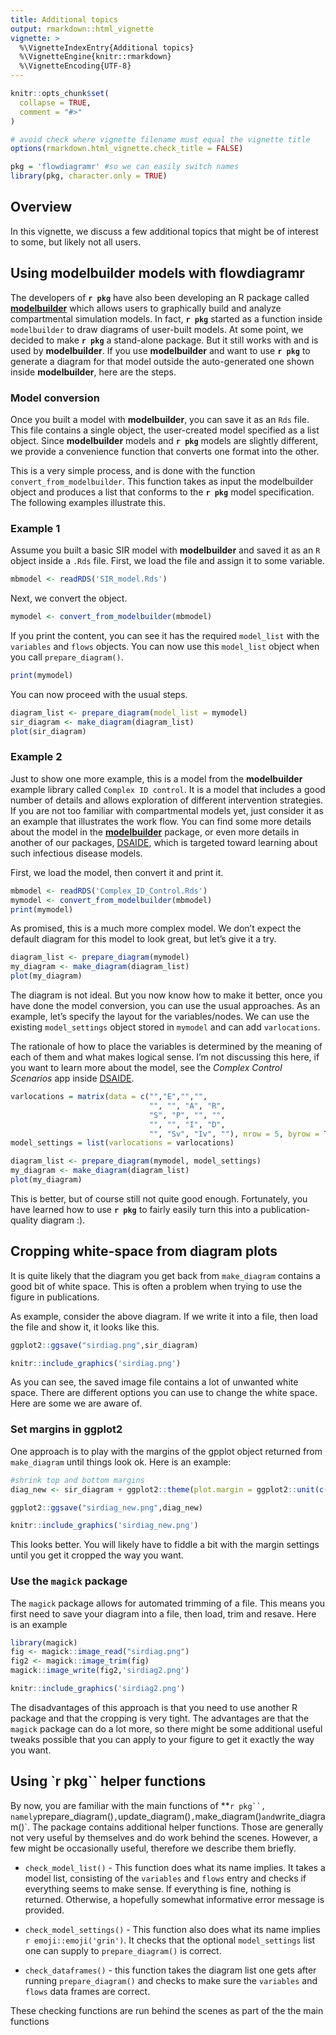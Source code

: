 ```yaml
---
title: Additional topics
output: rmarkdown::html_vignette
vignette: >
  %\VignetteIndexEntry{Additional topics}
  %\VignetteEngine{knitr::rmarkdown}
  %\VignetteEncoding{UTF-8}
---
```


```r
knitr::opts_chunk$set(
  collapse = TRUE,
  comment = "#>"
)

# avoid check where vignette filename must equal the vignette title
options(rmarkdown.html_vignette.check_title = FALSE)
```

```r
pkg = 'flowdiagramr' #so we can easily switch names
library(pkg, character.only = TRUE)
```


## Overview

In this vignette, we discuss a few additional topics that might be of interest to some, but likely not all users.


## Using modelbuilder models with flowdiagramr

The developers of **`r pkg`** have also been developing an R package called [**modelbuilder**](https://ahgroup.github.io/modelbuilder/) which allows users to graphically build and analyze compartmental simulation models. In fact, **`r pkg`** started as a function inside `modelbuilder` to draw diagrams of user-built models. At some point, we decided to make **`r pkg`** a stand-alone package. But it still works with and is used by **modelbuilder**. If you use **modelbuilder** and want to use **`r pkg`** to generate a diagram for that model outside the auto-generated one shown inside **modelbuilder**, here are the steps.


### Model conversion

Once you built a model with **modelbuilder**, you can save it as an `Rds` file. This file contains a single object, the user-created model specified as a list object.
Since **modelbuilder** models and **`r pkg`** models are slightly different, we provide a convenience function that converts one format into the other. 

This is a very simple process, and is done with the function `convert_from_modelbuilder`. This function takes as input the modelbuilder object and produces a list that conforms to the **`r pkg`** model specification. The following examples illustrate this.

### Example 1

Assume you built a basic SIR model with **modelbuilder** and saved it as an `R` object inside a `.Rds` file. 
First, we load the file and assign it to some variable.

```r
mbmodel <- readRDS('SIR_model.Rds')
```

Next, we convert the object.

```r
mymodel <- convert_from_modelbuilder(mbmodel)
```

If you print the content, you can see it has the required `model_list` with the `variables` and `flows` objects. 
You can now use this `model_list` object when you call `prepare_diagram()`. 

```r
print(mymodel)
```

You can now proceed with the usual steps.

```r
diagram_list <- prepare_diagram(model_list = mymodel)
sir_diagram <- make_diagram(diagram_list)
plot(sir_diagram)
```

### Example 2

Just to show one more example, this is a model from the **modelbuilder** example library called `Complex ID control`. It is a model that includes a good number of details and allows exploration of different intervention strategies. If you are not too familiar with compartmental models yet, just consider it as an example that illustrates the work flow. You can find some more details about the model in the [**modelbuilder**](https://ahgroup.github.io/modelbuilder/) package, or even more details in another of our packages, [DSAIDE](https://ahgroup.github.io/DSAIDE/), which is targeted toward learning about such infectious disease models.

First, we load the model, then convert it and print it.

```r
mbmodel <- readRDS('Complex_ID_Control.Rds')
mymodel <- convert_from_modelbuilder(mbmodel)
print(mymodel)
```

As promised, this is a much more complex model. We don't expect the default diagram for this model to look great, but let's give it a try. 

```r
diagram_list <- prepare_diagram(mymodel) 
my_diagram <- make_diagram(diagram_list)
plot(my_diagram)
```

The diagram is not ideal. But you now know how to make it better, once you have done the model conversion, you can use the usual approaches.
As an example, let's specify the layout for the variables/nodes. We can use the existing `model_settings` object stored in `mymodel` and can add `varlocations`.

The rationale of how to place the variables is determined by the meaning of each of them and what makes logical sense. I'm not discussing this here, if you want to learn more about the model, see the _Complex Control Scenarios_ app inside [DSAIDE](https://ahgroup.github.io/DSAIDE/).

```r
varlocations = matrix(data = c("","E","","",
                               "", "", "A", "R",
                               "S", "P", "", "",
                               "", "", "I", "D",
                               "", "Sv", "Iv", ""), nrow = 5, byrow = TRUE)
model_settings = list(varlocations = varlocations)
```


```r
diagram_list <- prepare_diagram(mymodel, model_settings)
my_diagram <- make_diagram(diagram_list)
plot(my_diagram)
```


This is better, but of course still not quite good enough. Fortunately, you have learned how to use **`r pkg`** to fairly easily turn this into a publication-quality diagram :).


## Cropping white-space from diagram plots

It is quite likely that the diagram you get back from `make_diagram` contains a good bit of white space. This is often a problem when trying to use the figure in publications.

As example, consider the above diagram. If we write it into a file, then load the file and show it, it looks like this.

```r
ggplot2::ggsave("sirdiag.png",sir_diagram)
```

```r
knitr::include_graphics('sirdiag.png')
```

As you can see, the saved image file contains a lot of unwanted white space. There are different options you can use to change the white space. Here are some we are aware of.

### Set margins in ggplot2

One approach is to play with the margins of the gpplot object returned from `make_diagram` until things look ok. 
Here is an example:

```r
#shrink top and bottom margins
diag_new <- sir_diagram + ggplot2::theme(plot.margin = ggplot2::unit(c(-7,0,-7,0), "in"))
```

```r
ggplot2::ggsave("sirdiag_new.png",diag_new)
```

```r
knitr::include_graphics('sirdiag_new.png')
```

This looks better. You will likely have to fiddle a bit with the margin settings until you get it cropped the way you want.



### Use the `magick` package

The `magick` package allows for automated trimming of a file. 
This means you first need to save your diagram into a file, then load, trim and resave.
Here is an example

```r
library(magick)
fig <- magick::image_read("sirdiag.png")
fig2 <- magick::image_trim(fig)
magick::image_write(fig2,'sirdiag2.png')
```


```r
knitr::include_graphics('sirdiag2.png')
```


The disadvantages of this approach is that you need to use another R package and that the cropping is very tight. The advantages are that the `magick` package can do a lot more, so there might be some additional useful tweaks possible that you can apply to your figure to get it exactly the way you want.


## Using **`r pkg``** helper functions

By now, you are familiar with the main functions of **`r pkg``, namely `prepare_diagram()`, `update_diagram()`, `make_diagram()` and `write_diagram()`. The package contains additional helper functions. Those are generally not very useful by themselves and do work behind the scenes. However, a few might be occasionally useful, therefore we describe them briefly.

* `check_model_list()` - This function does what its name implies. It takes a model list, consisting of the `variables` and `flows` entry and checks if everything seems to make sense. If everything is fine, nothing is returned. Otherwise, a hopefully somewhat informative error message is provided.

* `check_model_settings()` - This function also does what its name implies `r emoji::emoji('grin')`. It checks that the optional `model_settings` list one can supply to `prepare_diagram()` is correct.

* `check_dataframes()` - this function takes the diagram list one gets after running `prepare_diagram()` and checks to make sure the `variables` and `flows` data frames are correct.


These checking functions are run behind the scenes as part of the the main functions


